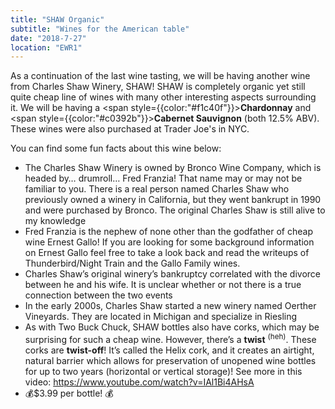 ```yaml
---
title: "SHAW Organic"
subtitle: "Wines for the American table"
date: "2018-7-27"
location: "EWR1"
---
```


As a continuation of the last wine tasting, we will be having another wine from Charles Shaw Winery, SHAW! SHAW is completely organic yet still quite cheap line of wines with many other interesting aspects surrounding it. We will be having a <span style={{color:"#f1c40f"}}>**Chardonnay**</span> and <span style={{color:"#c0392b"}}>**Cabernet Sauvignon**</span> (both 12.5% ABV). These wines were also purchased at Trader Joe's in NYC.

You can find some fun facts about this wine below:

* The Charles Shaw Winery is owned by Bronco Wine Company, which is headed by… drumroll… Fred Franzia! That name may or may not be familiar to you. There is a real person named Charles Shaw who previously owned a winery in California, but they went bankrupt in 1990 and were purchased by Bronco. The original Charles Shaw is still alive to my knowledge
* Fred Franzia is the nephew of none other than the godfather of cheap wine Ernest Gallo! If you are looking for some background information on Ernest Gallo feel free to take a look back and read the writeups of Thunderbird/Night Train and the Gallo Family wines.
* Charles Shaw’s original winery’s bankruptcy correlated with the divorce between he and his wife. It is unclear whether or not there is a true connection between the two events
* In the early 2000s, Charles Shaw started a new winery named Oerther Vineyards. They are located in Michigan and specialize in Riesling
* As with Two Buck Chuck, SHAW bottles also have corks, which may be surprising for such a cheap wine. However, there’s a **twist** <sup>(heh)</sup>. These corks are **twist-off**! It’s called the Helix cork, and it creates an airtight, natural barrier which allows for preservation of unopened wine bottles for up to two years (horizontal or vertical storage)! See more in this video: <a href="https://www.youtube.com/watch?v=IAl1Bi4AHsA" target="_blank" rel="noreferrer">https://www.youtube.com/watch?v=IAl1Bi4AHsA</a>
* 💰$3.99 per bottle! 💰